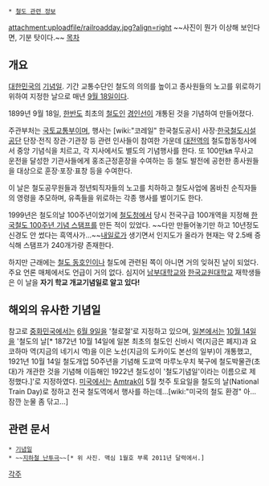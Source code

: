  * [[철도 관련 정보]]

attachment:uploadfile/railroadday.jpg?align=right
~~사진이 뭔가 이상해 보인다면, 기분 탓이다.~~
[[목차]]
== 개요 ==
[[대한민국]]의 [[기념일]]. 기간 교통수단인 철도의 의의를 높이고 종사원들의 노고를 위로하기 위하여 지정한 날으로 매년 [[9월 18일]]이다. 

1899년 9월 18일, [[한반도]] 최초의 [[철도]]인 [[경인선]]이 개통된 것을 기념하여 만들어졌다.

주관부처는 [[국토교통부]]이며, 행사는 [wiki:"코레일" 한국철도공사] 사장·[[한국철도시설공단]] 단장·전직 장관·기관장 등 관련 인사들이 참여한 가운데 [[대전역]]의 철도합동청사에서 중앙 기념식을 치르고, 각 지사에서도 별도의 기념행사를 한다. 또 100만㎞ 무사고 운전을 달성한 기관사들에게 홍조근정훈장을 수여하는 등 철도 발전에 공헌한 종사원들을 대상으로 훈장·포장·표창 등을 수여한다.

이 날은 철도공무원들과 정년퇴직자들의 노고를 치하하고 철도사업에 몸바친 순직자들의 영령을 추모하며, 유족들을 위로하는 각종 행사를 벌이기도 한다.

1999년은 철도의날 100주년이었기에 [[철도청]]에서 당시 전국구급 100개역을 지정해 [[한국철도 100주년 기념 스탬프]]를 만든 적이 있었다. ~~다만 만들어놓기만 하고 10년정도 신경도 안 썼다는 흑역사가...~~[[내일로]]가 생기면서 인지도가 올라가 현재는 약 2.5배 증식해 스탬프가 240개가량 존재한다.

하지만 근래에는 [[철도 동호인]]이나 철도에 관련된 쪽이 아니면 거의 잊혀진 날이 되었다. 주요 언론 매체에서도 언급이 거의 없다. 심지어 [[남부대학교]]와 [[한국교원대학교]] 재학생들은 이 날을 '''자기 학교 개교기념일로 알고 있다!'''

== 해외의 유사한 기념일 ==
참고로 [[중화민국]]에서는 [[6월 9일]]을 '철로절'로 지정하고 있으며, [[일본]]에서는 [[10월 14일]]을 '철도의 날[* 1872년 10월 14일에 일본 최초의 철도인 신바시 역(지금은 폐지)과 요코하마 역(지금의 네기시 역)을 이은 노선(지금의 도카이도 본선의 일부)이 개통했고, 1921년 10월 14일 철도개업 50주년을 기념해 도쿄역 마루노우치 북구에 철도박물관(초대)가 개관한 것을 기념해 이듬해인 1922년 철도성이 '철도기념일'이라는 이름으로 제정했다.]'로 지정하였다. [[미국]]에서는 [[Amtrak]]이 5월 첫주 토요일을 철도의 날(National Train Day)로 정하고 전국 철도역에서 행사를 하는데...[wiki:"미국의 철도 환경" 아... 잠깐 눈물 좀 닦고...]

== 관련 문서 ==
 * [[기념일]]
 * ~~[[지하철 난투극]]~~[* 위 사진. 맥심 1월호 부록 2011년 달력에서.]

[[각주]]
